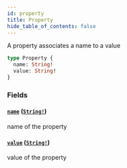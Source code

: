 ```yaml
---
id: property
title: Property
hide_table_of_contents: false
---
```



A property associates a name to a value

```graphql
type Property {
  name: String!
  value: String!
}
```


### Fields

#### [`name`](#) ([`String!`](/docs/testnet/graphql/scalars/string))

name of the property


#### [`value`](#) ([`String!`](/docs/testnet/graphql/scalars/string))

value of the property




